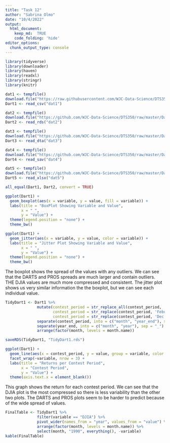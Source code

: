 ```yaml
---
title: "Task 12"
author: "Sabrina Olmo"
date: "10/4/2022"
output: 
  html_document:
    keep_md:  TRUE 
    code_folding: 'hide'
editor_options: 
  chunk_output_type: console
---
```


```r
library(tidyverse)
library(downloader)
library(haven)
library(readxl)
library(stringr)
library(knitr)
```

```r
dat1 <- tempfile()
download.file("https://raw.githubusercontent.com/WJC-Data-Science/DTS350/master/Dart_Expert_Dow_6month_anova/Dart_Expert_Dow_6month_anova.csv", "dat1")
Dart1 <- read_csv("dat1")

dat2 <- tempfile()
download.file("https://github.com/WJC-Data-Science/DTS350/raw/master/Dart_Expert_Dow_6month_anova/Dart_Expert_Dow_6month_anova.RDS", "dat2")
Dart2 <- read_rds("dat2")

dat3 <- tempfile()
download.file("https://github.com/WJC-Data-Science/DTS350/raw/master/Dart_Expert_Dow_6month_anova/Dart_Expert_Dow_6month_anova.dta", "dat3")
Dart3 <- read_dta("dat3")

dat4 <- tempfile()
download.file("https://github.com/WJC-Data-Science/DTS350/raw/master/Dart_Expert_Dow_6month_anova/Dart_Expert_Dow_6month_anova.sav", "dat4")
Dart4 <- read_sav("dat4")

dat5 <- tempfile()
download.file("https://github.com/WJC-Data-Science/DTS350/raw/master/Dart_Expert_Dow_6month_anova/Dart_Expert_Dow_6month_anova.xlsx", "dat5")
Dart5 <- read_xlsx("dat5")

all_equal(Dart1, Dart2, convert = TRUE)
```

```r
ggplot(Dart1) +
  geom_boxplot(aes(x = variable, y = value, fill = variable)) +
  labs(title = "BoxPlot Showing Variable and Value",
       x = " ",
       y = "Value") +
  theme(legend.position = "none") +
  theme_bw()

ggplot(Dart1) +
  geom_jitter(aes(x = variable, y = value, color = variable)) +
  labs(title = "Jitter Plot Showing Variable and Value",
       x = " ",
       y = "Value") +
  theme(legend.position = "none") +
  theme_bw()
```
The boxplot shows the spread of the values with any outliers. We can see that the DARTS and PROS spreads are much larger and contain outliers. THE DJIA values are much more compressed and consistent. The jitter plot shows us very similar information the the boxplot, but we can see each individual value. 

```r
TidyDart1 <- Dart1 %>%
              mutate(contest_period = str_replace_all(contest_period, '19', '_19'),
                     contest_period = str_replace(contest_period, 'Febuary', 'February'),
                     contest_period = str_replace(contest_period, 'Dec._1993', 'December_1993')) %>%
              separate(contest_period, into = c("month", "year_end"), sep = "-") %>%
              separate(year_end, into = c("month", "year"), sep = "_") %>%
              arrange(factor(month, levels = month.name))

saveRDS(TidyDart1, "TidyDart1.rds")
```

```r
ggplot(Dart1) +
  geom_line(aes(x = contest_period, y = value, group = variable, color = variable)) +
  facet_wrap(~variable, nrow = 3) +
  labs(title = "Returns per Contest Period",
       x = "Contest Period",
       y = "Value") +
  theme(axis.text.x = element_blank())
```
This graph shows the return for each contest period. We can see that the DJIA plot is the most compressed so there is less variability than the other two plots. The DARTS and PROS plots seem to be harder to predict because of the wide spread of values. 

```r
FinalTable <- TidyDart1 %>%
              filter(variable == "DJIA") %>%
              pivot_wider(names_from = "year", values_from = "value") %>%
              arrange(factor(month, levels = month.name)) %>%
              select(month, "1990", everything(), -variable)
kable(FinalTable)  
```
